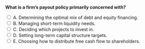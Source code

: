 ::: {.question-block}

<form onsubmit="event.preventDefault(); checkAnswer('module10_mcq_q5')" data-correct-answer="E">
<strong style="display: block;">What is a firm’s payout policy primarily concerned with?</strong>

<label><input type="radio" name="module10_mcq_q5" value="A"> A. Determining the optimal mix of debt and equity financing.</label><br>
<label><input type="radio" name="module10_mcq_q5" value="B"> B. Managing short-term liquidity needs.</label><br>
<label><input type="radio" name="module10_mcq_q5" value="C"> C. Deciding which projects to invest in.</label><br>
<label><input type="radio" name="module10_mcq_q5" value="D"> D. Setting long-term capital structure targets.</label><br>
<label><input type="radio" name="module10_mcq_q5" value="E"> E. Choosing how to distribute free cash flow to shareholders.</label><br>
</form>

<div id="feedback-module10_mcq_q5" class="feedback" data-status="" style="display:none;">
✅ E is correct. Payout policy determines how a firm returns excess free cash flow to shareholders—via dividends, share repurchases, or retention.
</div>

:::
